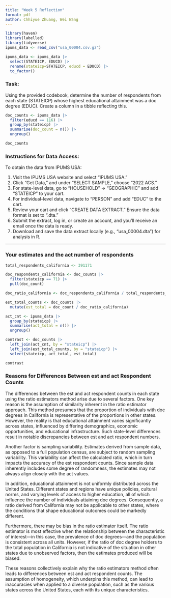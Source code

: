 ---
title: "Week 5 Reflection"
format: pdf
author: Chhiyue Zhuang, Wei Wang
---

```{r}
library(haven)
library(labelled)
library(tidyverse)
ipums_data <- read_csv("usa_00004.csv.gz")

ipums_data <- ipums_data |>
  select(STATEICP, EDUCD) |>
  rename(stateicp=STATEICP, educd = EDUCD) |>
  to_factor()
```

### Task:

Using the provided codebook, determine the number of respondents from each state (STATEICP) whose highest educational attainment was a doc degree (EDUC). Create a column in a tibble reflecting this.

```{r}
doc_counts <- ipums_data |>
  filter(educd == 116) |>
  group_by(stateicp) |>
  summarise(doc_count = n()) |>
  ungroup()

doc_counts
```

### Instructions for Data Access:

To obtain the data from IPUMS USA:

1.  Visit the IPUMS USA website and select "IPUMS USA."
2.  Click "Get Data," and under "SELECT SAMPLE," choose "2022 ACS."
3.  For state-level data, go to "HOUSEHOLD" → "GEOGRAPHIC" and add "STATEICP" to your cart.
4.  For individual-level data, navigate to "PERSON" and add "EDUC" to the cart.
5.  Review your cart and click "CREATE DATA EXTRACT." Ensure the data format is set to ".dta."
6.  Submit the extract, log in, or create an account, and you'll receive an email once the data is ready.
7.  Download and save the data extract locally (e.g., "usa_00004.dta") for analysis in R.

------------------------------------------------------------------------

### Your estimates and the act number of respondents

```{r}
total_respondents_california <- 391171

doc_respondents_california <- doc_counts |>
  filter(stateicp == 71) |>
  pull(doc_count)

doc_ratio_california <- doc_respondents_california / total_respondents_california

est_total_counts <- doc_counts |>
  mutate(est_total = doc_count / doc_ratio_california)

act_cnt <- ipums_data |>
  group_by(stateicp) |>
  summarise(act_total = n()) |>  
  ungroup()

contrast <- doc_counts |>
  left_join(act_cnt, by = "stateicp") |>
  left_join(est_total_counts, by = "stateicp") |>
  select(stateicp, act_total, est_total)

contrast
```

### Reasons for Differences Between est and act Respondent Counts

The differences between the est and act respondent counts in each state using the ratio estimators method arise due to several factors. One key reason is the assumption of similarity inherent in the ratio estimator approach. This method presumes that the proportion of individuals with doc degrees in California is representative of the proportions in other states. However, the reality is that educational attainment varies significantly across states, influenced by differing demographics, economic opportunities, and educational infrastructure. Such state-level differences result in notable discrepancies between est and act respondent numbers.

Another factor is sampling variability. Estimates derived from sample data, as opposed to a full population census, are subject to random sampling variability. This variability can affect the calculated ratio, which in turn impacts the accuracy of the est respondent counts. Since sample data inherently includes some degree of randomness, the estimates may not always align closely with the act values.

In addition, educational attainment is not uniformly distributed across the United States. Different states and regions have unique policies, cultural norms, and varying levels of access to higher education, all of which influence the number of individuals attaining doc degrees. Consequently, a ratio derived from California may not be applicable to other states, where the conditions that shape educational outcomes could be markedly different.

Furthermore, there may be bias in the ratio estimator itself. The ratio estimator is most effective when the relationship between the characteristic of interest—in this case, the prevalence of doc degrees—and the population is consistent across all units. However, if the ratio of doc degree holders to the total population in California is not indicative of the situation in other states due to unobserved factors, then the estimates produced will be biased.

These reasons collectively explain why the ratio estimators method often leads to differences between est and act respondent counts. The assumption of homogeneity, which underpins this method, can lead to inaccuracies when applied to a diverse population, such as the various states across the United States, each with its unique characteristics.
